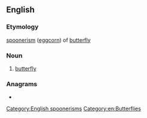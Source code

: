 ==English==

===Etymology===
[[spoonerism]] ([[eggcorn]]) of [[butterfly]]

===Noun===
{{en-noun|flutterbies}}

# {{lb|en|childish}} [[butterfly]]

===Anagrams===
* {{anagrams|en|butterfly}}

[[Category:English spoonerisms]]
[[Category:en:Butterflies]]